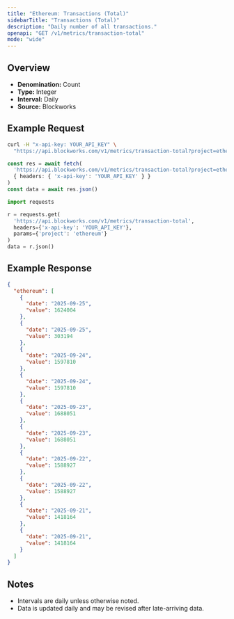 ```yaml
---
title: "Ethereum: Transactions (Total)"
sidebarTitle: "Transactions (Total)"
description: "Daily number of all transactions."
openapi: "GET /v1/metrics/transaction-total"
mode: "wide"
---
```


## Overview

- **Denomination:** Count
- **Type:** Integer
- **Interval:** Daily
- **Source:** Blockworks

## Example Request

<CodeGroup>

```bash cURL
curl -H "x-api-key: YOUR_API_KEY" \
  "https://api.blockworks.com/v1/metrics/transaction-total?project=ethereum"
```

```typescript TypeScript
const res = await fetch(
  'https://api.blockworks.com/v1/metrics/transaction-total?project=ethereum',
  { headers: { 'x-api-key': 'YOUR_API_KEY' } }
)
const data = await res.json()
```

```python Python
import requests

r = requests.get(
  'https://api.blockworks.com/v1/metrics/transaction-total',
  headers={'x-api-key': 'YOUR_API_KEY'},
  params={'project': 'ethereum'}
)
data = r.json()
```

</CodeGroup>

## Example Response

```json
{
  "ethereum": [
    {
      "date": "2025-09-25",
      "value": 1624004
    },
    {
      "date": "2025-09-25",
      "value": 303194
    },
    {
      "date": "2025-09-24",
      "value": 1597810
    },
    {
      "date": "2025-09-24",
      "value": 1597810
    },
    {
      "date": "2025-09-23",
      "value": 1688051
    },
    {
      "date": "2025-09-23",
      "value": 1688051
    },
    {
      "date": "2025-09-22",
      "value": 1588927
    },
    {
      "date": "2025-09-22",
      "value": 1588927
    },
    {
      "date": "2025-09-21",
      "value": 1418164
    },
    {
      "date": "2025-09-21",
      "value": 1418164
    }
  ]
}
```

## Notes
- Intervals are daily unless otherwise noted.
- Data is updated daily and may be revised after late-arriving data.